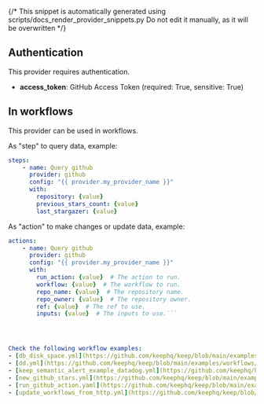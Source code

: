 {/* This snippet is automatically generated using scripts/docs_render_provider_snippets.py 
Do not edit it manually, as it will be overwritten */}

## Authentication
This provider requires authentication.
- **access_token**: GitHub Access Token (required: True, sensitive: True)


## In workflows

This provider can be used in workflows.


As "step" to query data, example:
```yaml
steps:
    - name: Query github
      provider: github
      config: "{{ provider.my_provider_name }}"
      with:
        repository: {value}  
        previous_stars_count: {value}  
        last_stargazer: {value}  
```


As "action" to make changes or update data, example:
```yaml
actions:
    - name: Query github
      provider: github
      config: "{{ provider.my_provider_name }}"
      with:
        run_action: {value}  # The action to run.
        workflow: {value}  # The workflow to run.
        repo_name: {value}  # The repository name.
        repo_owner: {value}  # The repository owner.
        ref: {value}  # The ref to use.
        inputs: {value}  # The inputs to use.```




Check the following workflow examples:
- [db_disk_space.yml](https://github.com/keephq/keep/blob/main/examples/workflows/db_disk_space.yml)
- [dd.yml](https://github.com/keephq/keep/blob/main/examples/workflows/dd.yml)
- [keep_semantic_alert_example_datadog.yml](https://github.com/keephq/keep/blob/main/examples/workflows/keep_semantic_alert_example_datadog.yml)
- [new_github_stars.yml](https://github.com/keephq/keep/blob/main/examples/workflows/new_github_stars.yml)
- [run_github_action.yaml](https://github.com/keephq/keep/blob/main/examples/workflows/run_github_action.yaml)
- [update_workflows_from_http.yml](https://github.com/keephq/keep/blob/main/examples/workflows/update_workflows_from_http.yml)
